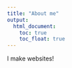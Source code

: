 ```yaml
---
title: "About me"
output: 
  html_document:
    toc: true
    toc_float: true
---
```



I make websites!


